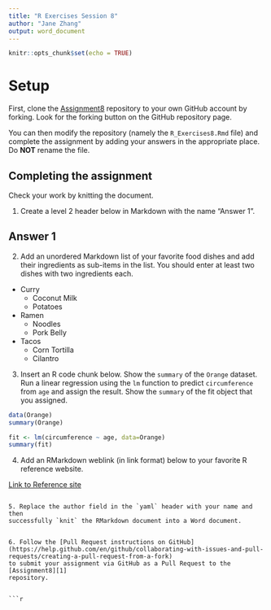 ```yaml
---
title: "R Exercises Session 8"
author: "Jane Zhang"
output: word_document
---
```


```r
knitr::opts_chunk$set(echo = TRUE)
```

# Setup

First, clone the [Assignment8][1] repository to your own GitHub account
by forking. Look for the forking button on the GitHub repository page.

You can then modify the repository (namely the `R_Exercises8.Rmd` file)
and complete the assignment by adding your answers in the appropriate
place. Do **NOT** rename the file.

## Completing the assignment

Check your work by knitting the document.

1. Create a level 2 header below in Markdown with the name "Answer 1".

## Answer 1



2. Add an unordered Markdown list of your favorite food dishes and
add their ingredients as sub-items in the list. You should enter at least two
dishes with two ingredients each.


  * Curry
    * Coconut Milk
    * Potatoes
  * Ramen
    * Noodles
    * Pork Belly
  * Tacos
    * Corn Tortilla
    * Cilantro
  


3. Insert an R code chunk below. Show the `summary` of the `Orange` dataset.
Run a linear regression using the `lm` function to predict `circumference` from
`age` and assign the result. Show the `summary` of the fit object that you
assigned.

```r
data(Orange)
summary(Orange)

fit <- lm(circumference ~ age, data=Orange)
summary(fit)

```

4. Add an RMarkdown weblink (in link format) below to your favorite R reference
website.

[Link to Reference site](https://rmarkdown.rstudio.com/lesson-1.html)

```

5. Replace the author field in the `yaml` header with your name and then
successfully `knit` the RMarkdown document into a Word document.


6. Follow the [Pull Request instructions on GitHub](https://help.github.com/en/github/collaborating-with-issues-and-pull-requests/creating-a-pull-request-from-a-fork)
to submit your assignment via GitHub as a Pull Request to the [Assignment8][1]
repository.


```r


```
[1]: https://github.com/CUNYSPHCode/Assignment8

